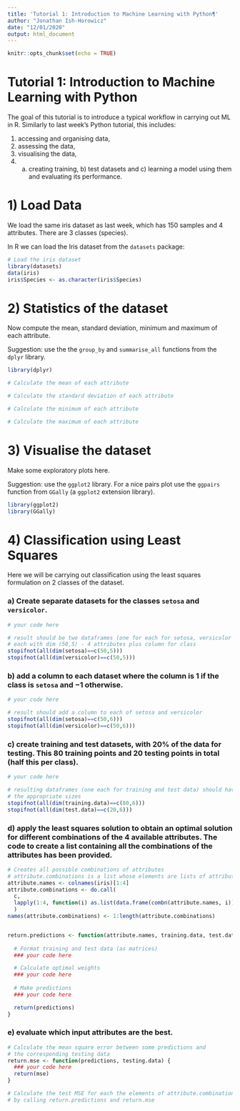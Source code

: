 ```yaml
---
title: 'Tutorial 1: Introduction to Machine Learning with Python¶'
author: "Jonathan Ish-Horowicz"
date: "12/01/2020"
output: html_document
---
```


```r
knitr::opts_chunk$set(echo = TRUE)
```

# Tutorial 1: Introduction to Machine Learning with Python

The goal of this tutorial is to introduce a typical workflow in carrying out ML in R.  Similarly to last week's Python tutorial, this includes:

1. accessing and organising data,
2. assessing the data,
3. visualising the data,
4.  a) creating training, b) test datasets and c) learning a model using them and evaluating its performance.


# 1) Load Data

We load the same iris dataset as last week, which has 150 samples and 4 attributes. There are 3 classes (species).

In R we can load the Iris dataset from the `datasets` package:

```r
# Load the iris dataset
library(datasets)
data(iris)
iris$Species <- as.character(iris$Species)
```

# 2) Statistics of the dataset

Now compute the mean, standard deviation, minimum and maximum of each attribute.

Suggestion: use the the `group_by` and `summarise_all` functions from the `dplyr` library.

```r
library(dplyr)

# Calculate the mean of each attribute

# Calculate the standard deviation of each attribute

# Calculate the minimum of each attribute

# Calculate the maximum of each attribute

```

# 3) Visualise the dataset

Make some exploratory plots here.

Suggestion: use the `ggplot2` library. For a nice pairs plot use the `ggpairs` function from `GGally` (a `ggplot2` extension library).

```r
library(ggplot2)
library(GGally)
```

# 4) Classification using Least Squares

Here we will be carrying out classification using the least squares formulation on 2 classes of the dataset.

### a) Create separate datasets for the classes `setosa` and `versicolor`.

```r
# your code here

# result should be two dataframes (one for each for setosa, versicolor classes),
# each with dim (50,5) - 4 attributes plus column for class
stopifnot(all(dim(setosa)==c(50,5)))
stopifnot(all(dim(versicolor)==c(50,5)))
```


### b) add a column to each dataset where the column is $1$ if the class is `setosa` and $-1$ otherwise.

```r
# your code here

# result should add a column to each of setosa and versicolor
stopifnot(all(dim(setosa)==c(50,6)))
stopifnot(all(dim(versicolor)==c(50,6)))
```


### c) create training and test datasets, with 20% of the data for testing. This 80 training points and 20 testing points in total (half this per class).

```r
# your code here

# resulting dataframes (one each for training and test data) should have
# the appropriate sizes
stopifnot(all(dim(training.data)==c(80,6)))
stopifnot(all(dim(test.data)==c(20,6)))
```



### d) apply the least squares solution to obtain an optimal solution for different combinations of the 4 available attributes. The code to create a list containing all the combinations of the attributes has been provided.

```r
# Creates all possible combinations of attributes
# attribute.combinations is a list whose elements are lists of attributes
attribute.names <- colnames(iris)[1:4]
attribute.combinations <- do.call(
  c,
  lapply(1:4, function(i) as.list(data.frame(combn(attribute.names, i))))
  )
names(attribute.combinations) <- 1:length(attribute.combinations)


return.predictions <- function(attribute.names, training.data, test.data) {
  
  # Format training and test data (as matrices)
  ### your code here

  # Calculate optimal weights
  ### your code here
  
  # Make predictions
  ### your code here

  return(predictions)
}
```



### e) evaluate which input attributes are the best.

```r
# Calculate the mean square error between some predictions and
# the corresponding testing data
return.mse <- function(predictions, testing.data) {
  ### your code here
  return(mse)
}

# Calculate the test MSE for each the elements of attribute.combinations
# by calling return.predictions and return.mse
```